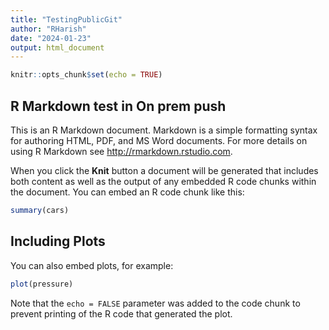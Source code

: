 ```yaml
---
title: "TestingPublicGit"
author: "RHarish"
date: "2024-01-23"
output: html_document
---
```


```r
knitr::opts_chunk$set(echo = TRUE)
```

## R Markdown test in On prem push 

This is an R Markdown document. Markdown is a simple formatting syntax for authoring HTML, PDF, and MS Word documents. For more details on using R Markdown see <http://rmarkdown.rstudio.com>.

When you click the **Knit** button a document will be generated that includes both content as well as the output of any embedded R code chunks within the document. You can embed an R code chunk like this:

```r
summary(cars)
```

## Including Plots

You can also embed plots, for example:

```r
plot(pressure)
```

Note that the `echo = FALSE` parameter was added to the code chunk to prevent printing of the R code that generated the plot.
